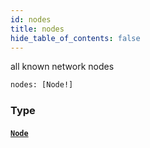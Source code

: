 ```yaml
---
id: nodes
title: nodes
hide_table_of_contents: false
---
```



all known network nodes

```graphql
nodes: [Node!]
```


### Type

#### [`Node`](/docs/testnet/graphql/objects/node)






